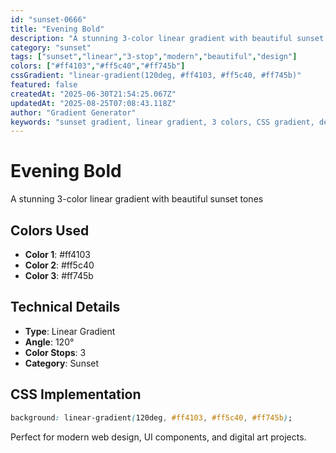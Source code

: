 ```yaml
---
id: "sunset-0666"
title: "Evening Bold"
description: "A stunning 3-color linear gradient with beautiful sunset tones"
category: "sunset"
tags: ["sunset","linear","3-stop","modern","beautiful","design"]
colors: ["#ff4103","#ff5c40","#ff745b"]
cssGradient: "linear-gradient(120deg, #ff4103, #ff5c40, #ff745b)"
featured: false
createdAt: "2025-06-30T21:54:25.067Z"
updatedAt: "2025-08-25T07:08:43.118Z"
author: "Gradient Generator"
keywords: "sunset gradient, linear gradient, 3 colors, CSS gradient, design, #ff4103, #ff5c40, #ff745b"
---
```


# Evening Bold

A stunning 3-color linear gradient with beautiful sunset tones

## Colors Used
- **Color 1**: #ff4103
- **Color 2**: #ff5c40
- **Color 3**: #ff745b

## Technical Details
- **Type**: Linear Gradient
- **Angle**: 120°
- **Color Stops**: 3
- **Category**: Sunset

## CSS Implementation
```css
background: linear-gradient(120deg, #ff4103, #ff5c40, #ff745b);
```

Perfect for modern web design, UI components, and digital art projects.
